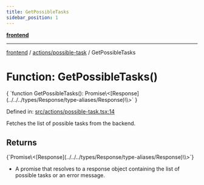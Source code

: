 ```yaml
---
title: GetPossibleTasks
sidebar_position: 1
---
```



[**frontend**](../../..)

***

[frontend](../../..) / [actions/possible-task](..) / GetPossibleTasks

# Function: GetPossibleTasks()

<CodeBlock language="ts">
{ `function GetPossibleTasks(): Promise\<[Response](../../../types/Response/type-aliases/Response)\<object[]\>\>` }
</CodeBlock>

Defined in: [src/actions/possible-task.tsx:14](https://github.com/svsticky/CommitteeClash/blob/cf8a63ee123fe6ef8b9cc633622ca8c3bc6fa48a/frontend/src/actions/possible-task.tsx#L14)

Fetches the list of possible tasks from the backend.

## Returns
<CodeBlock language="ts">
{`Promise\<[Response](../../../types/Response/type-aliases/Response)\<object[]\>\>`}
</CodeBlock>

- A promise that resolves to a response object containing the list of possible tasks or an error message.
